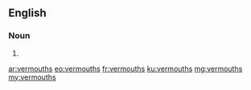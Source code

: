 ==English==

===Noun===
{{head|en}}

# {{plural of|vermouth}}

[[ar:vermouths]]
[[eo:vermouths]]
[[fr:vermouths]]
[[ku:vermouths]]
[[mg:vermouths]]
[[my:vermouths]]